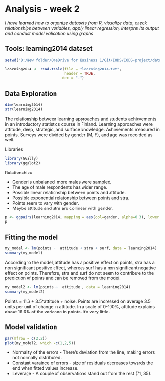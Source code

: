 # Analysis - week 2

*I have learned how to organize datasets from R, visualize data, check relationships between variables, apply linear regression, interpret its output and conduct model validation using graphs*

## Tools: learning2014 dataset
```r
setwd("D:/New folder/OneDrive for Business 1/Git/IODS/IODS-project/data")

learning2014 <- read.table(file = "learning2014.txt",
                           header = TRUE,
                          dec = ".")
```

## Data Exploration 
```r
dim(learning2014)
str(learning2014)
```

The relationship between learning approaches and students achievements in an introductory statistics course in Finland. Learning approaches were attitude, deep, strategic, and surface knowledge. Achiviements measured in points. Surveys were divided by gender (M, F), and age was recorded as well.

Libraries
```r
library(GGally)
library(ggplot2)
```

Relationships

- Gender is unbalaned, more males were sampled. 
- The age of male respondents has wider range.
- Possible linear relationship between points and attitude.
- Possible exponential relatonship between points and stra.
- Points seem to vary with gender.
- Maybe attitude and stra are collinear with gender.


```r
p <- ggpairs(learning2014, mapping = aes(col=gender, alpha=0.3), lower = list(combo = wrap("facethist", bins = 20)))
p
```


## Fitting the model
```r
my_model <- lm(points ~  attitude + stra + surf, data = learning2014)
summary(my_model)
```

According to the model, attitude has a positive effect on points, stra has a non significant positive effect, whereas surf has a non significant negative effect on points. Therefore, stra and surf do not seem to contribute to the prediction of points and can be removed from the model.

```r
my_model2 <- lm(points ~  attitude , data = learning2014)
summary(my_model2)
```

Points = 11.6 + 3.5*attitude + noise.
Points are increased on average 3.5 units per unit of change in attitude.
In a scale of 0-100%, attitude explains about 18.6% of the variance in points. It's very little.

## Model validation
```r
par(mfrow = c(2,2))
plot(my_model2, which =c(1,2,5))
```

- Normality of the errors - There's deviation from the line, making errors not normally distributed.
- Constant varaince of errors - size of residuals decreases towards the end when fitted values increase.
- Leverage - A couple of observations stand out from the rest (71, 35).



